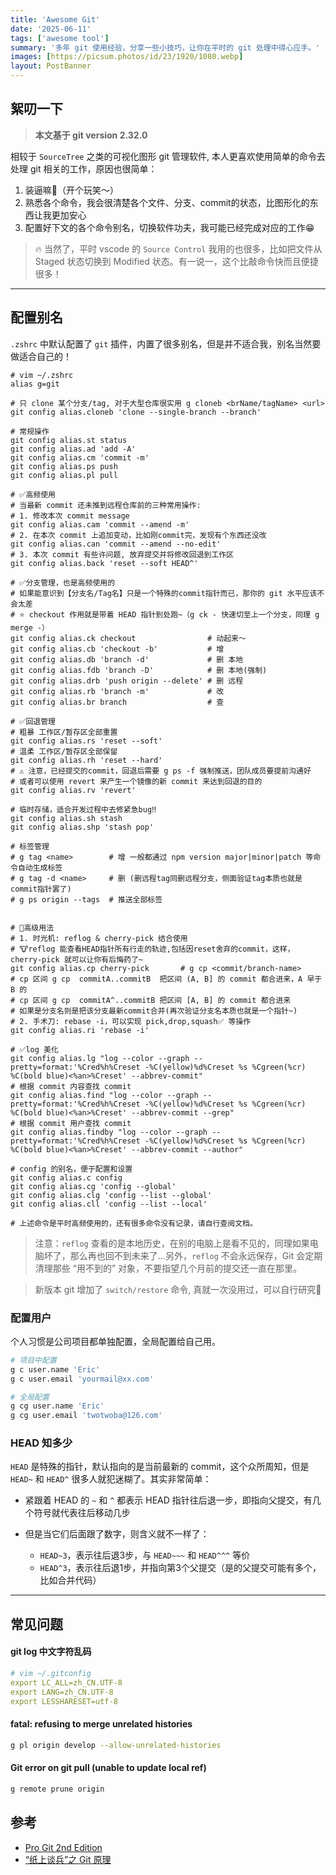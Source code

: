 ```yaml
---
title: 'Awesome Git'
date: '2025-06-11'
tags: ['awesome tool']
summary: '多年 git 使用经验，分享一些小技巧，让你在平时的 git 处理中得心应手。'
images: [https://picsum.photos/id/23/1920/1080.webp]
layout: PostBanner
---
```


## 絮叨一下

> **本文基于 git version 2.32.0**

相较于 `SourceTree` 之类的可视化图形 git 管理软件, 本人更喜欢使用简单的命令去处理 git 相关的工作，原因也很简单：

1. 装逼嘛🐶（开个玩笑～）
2. 熟悉各个命令，我会很清楚各个文件、分支、commit的状态，比图形化的东西让我更加安心
3. 配置好下文的各个命令别名，切换软件功夫，我可能已经完成对应的工作😁

> 🔥 当然了，平时 vscode 的 `Source Control` 我用的也很多，比如把文件从 Staged 状态切换到 Modified 状态。有一说一，这个比敲命令快而且便捷很多！

---

## 配置别名

`.zshrc` 中默认配置了 `git` 插件，内置了很多别名，但是并不适合我，别名当然要做适合自己的！

```sh:配置别名前，先在.zshrc中配置下git的别名
# vim ~/.zshrc
alias g=git
```

```sh:自定义别名，复制到terminal跑一下即可
# 只 clone 某个分支/tag, 对于大型仓库很实用 g cloneb <brName/tagName> <url>
git config alias.cloneb 'clone --single-branch --branch'

# 常规操作
git config alias.st status
git config alias.ad 'add -A'
git config alias.cm 'commit -m'
git config alias.ps push
git config alias.pl pull

# ✅高频使用
# 当最新 commit 还未推到远程仓库前的三种常用操作:
# 1. 修改本次 commit message
git config alias.cam 'commit --amend -m'
# 2. 在本次 commit 上追加变动，比如刚commit完，发现有个东西还没改
git config alias.can 'commit --amend --no-edit'
# 3. 本次 commit 有些许问题, 放弃提交并将修改回退到工作区
git config alias.back 'reset --soft HEAD^'

# ✅分支管理，也是高频使用的
# 如果能意识到【分支名/Tag名】只是一个特殊的commit指针而已，那你的 git 水平应该不会太差
# ⭐️ checkout 作用就是带着 HEAD 指针到处跑~（g ck - 快速切至上一个分支，同理 g merge -）
git config alias.ck checkout                # 动起来～
git config alias.cb 'checkout -b'           # 增
git config alias.db 'branch -d'             # 删 本地
git config alias.fdb 'branch -D'            # 删 本地(强制)
git config alias.drb 'push origin --delete' # 删 远程
git config alias.rb 'branch -m'             # 改
git config alias.br branch                  # 查

# ✅回退管理
# 粗暴 工作区/暂存区全部重置
git config alias.rs 'reset --soft'
# 温柔 工作区/暂存区全部保留
git config alias.rh 'reset --hard'
# ⚠️ 注意，已经提交的commit，回退后需要 g ps -f 强制推送，团队成员要提前沟通好
# 或者可以使用 revert 来产生一个镜像的新 commit 来达到回退的目的
git config alias.rv 'revert'

# 临时存储，适合开发过程中去修紧急bug‼️
git config alias.sh stash
git config alias.shp 'stash pop'

# 标签管理
# g tag <name>        # 增 一般都通过 npm version major|minor|patch 等命令自动生成标签
# g tag -d <name>     # 删 (删远程tag同删远程分支，侧面验证tag本质也就是commit指针罢了)
# g ps origin --tags  # 推送全部标签


# 🔨高级用法
# 1. 时光机: reflog & cherry-pick 结合使用
# 🐮reflog 能查看HEAD指针所有行走的轨迹,包括因reset舍弃的commit，这样，cherry-pick 就可以让你有后悔药了~
git config alias.cp cherry-pick       # g cp <commit/branch-name>
# cp 区间 g cp  commitA..commitB  把区间 (A, B] 的 commit 都合进来，A 早于 B 的
# cp 区间 g cp  commitA^..commitB 把区间 [A, B] 的 commit 都合进来
# 如果是分支名则是把该分支最新commit合并(再次验证分支名本质也就是一个指针~)
# 2. 手术刀: rebase -i，可以实现 pick,drop,squash✅ 等操作
git config alias.ri 'rebase -i'

# ✅log 美化
git config alias.lg "log --color --graph --pretty=format:'%Cred%h%Creset -%C(yellow)%d%Creset %s %Cgreen(%cr) %C(bold blue)<%an>%Creset' --abbrev-commit"
# 根据 commit 内容查找 commit
git config alias.find "log --color --graph --pretty=format:'%Cred%h%Creset -%C(yellow)%d%Creset %s %Cgreen(%cr) %C(bold blue)<%an>%Creset' --abbrev-commit --grep"
# 根据 commit 用户查找 commit
git config alias.findby "log --color --graph --pretty=format:'%Cred%h%Creset -%C(yellow)%d%Creset %s %Cgreen(%cr) %C(bold blue)<%an>%Creset' --abbrev-commit --author"

# config 的别名，便于配置和设置
git config alias.c config
git config alias.cg 'config --global'
git config alias.clg 'config --list --global'
git config alias.cll 'config --list --local'

# 上述命令是平时高频使用的，还有很多命令没有记录，请自行查阅文档。
```

> 注意：`reflog` 查看的是本地历史，在别的电脑上是看不见的，同理如果电脑坏了，那么再也回不到未来了...另外，`reflog` 不会永远保存，Git 会定期清理那些 “用不到的” 对象，不要指望几个月前的提交还一直在那里。

> 新版本 git 增加了 `switch/restore` 命令, 真就一次没用过，可以自行研究🧐

### 配置用户

个人习惯是公司项目都单独配置，全局配置给自己用。

```sh
# 项目中配置
g c user.name 'Eric'
g c user.email 'yourmail@xx.com'

# 全局配置
g cg user.name 'Eric'
g cg user.email 'twotwoba@126.com'
```

### HEAD 知多少

`HEAD` 是特殊的指针，默认指向的是当前最新的 commit，这个众所周知，但是 `HEAD~` 和 `HEAD^` 很多人就犯迷糊了。其实非常简单：

- 紧跟着 HEAD 的 `~` 和 `^` 都表示 HEAD 指针往后退一步，即指向父提交，有几个符号就代表往后移动几步
- 但是当它们后面跟了数字，则含义就不一样了：

    - `HEAD~3`，表示往后退3步，与 `HEAD~~~` 和 `HEAD^^^` 等价
    - `HEAD^3`，表示往后退1步，并指向第3个父提交（是的父提交可能有多个，比如合并代码）

---

## 常见问题

#### git log 中文字符乱码

```yml
# vim ~/.gitconfig
export LC_ALL=zh_CN.UTF-8
export LANG=zh_CN.UTF-8
export LESSHARESET=utf-8
```

#### fatal: refusing to merge unrelated histories

```sh {lineNos=false}
g pl origin develop --allow-unrelated-histories
```

#### Git error on git pull (unable to update local ref)

```sh
g remote prune origin
```

## 参考

- [Pro Git 2nd Edition](https://git-scm.com)
- [“纸上谈兵”之 Git 原理](https://mp.weixin.qq.com/s/FSBEM2GqhpVJ6yw9FkxnGA)
